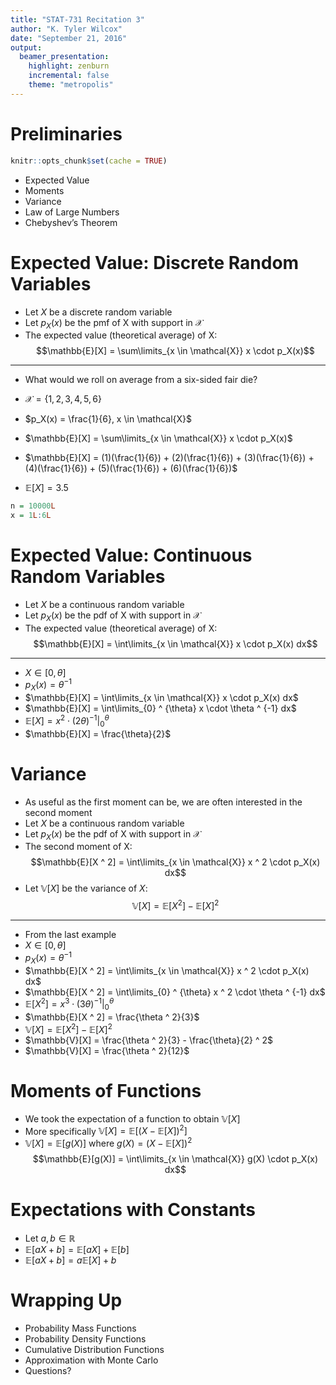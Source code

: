 ```yaml
---
title: "STAT-731 Recitation 3"
author: "K. Tyler Wilcox"
date: "September 21, 2016"
output:
  beamer_presentation:
    highlight: zenburn
    incremental: false
    theme: "metropolis"
---
```


Preliminaries
========================================================

```r
knitr::opts_chunk$set(cache = TRUE)
```

- Expected Value
- Moments
- Variance
- Law of Large Numbers
- Chebyshev's Theorem

Expected Value: Discrete Random Variables
========================================================

- Let $X$ be a discrete random variable
- Let $p_X(x)$ be the pmf of X with support in $\mathcal{X}$
- The expected value (theoretical average) of X:
$$\mathbb{E}[X] = \sum\limits_{x \in \mathcal{X}} x \cdot p_X(x)$$

***

- What would we roll on average from a six-sided fair die?

- $\mathcal{X} = \{ 1, 2, 3, 4, 5, 6 \}$
- $p_X(x) = \frac{1}{6}, x \in \mathcal{X}$

- $\mathbb{E}[X] = \sum\limits_{x \in \mathcal{X}} x \cdot p_X(x)$
- $\mathbb{E}[X] = (1)(\frac{1}{6}) + (2)(\frac{1}{6}) + (3)(\frac{1}{6}) + (4)(\frac{1}{6}) + (5)(\frac{1}{6}) + (6)(\frac{1}{6})$
- $\mathbb{E}[X] = 3.5$

```r
n = 10000L
x = 1L:6L
```

Expected Value: Continuous Random Variables
========================================================

- Let $X$ be a continuous random variable
- Let $p_X(x)$ be the pdf of X with support in $\mathcal{X}$
- The expected value (theoretical average) of X:
$$\mathbb{E}[X] = \int\limits_{x \in \mathcal{X}} x \cdot p_X(x) dx$$

***

- $X \in [0, \theta]$
- $p_X(x) = \theta ^ {-1}$
- $\mathbb{E}[X] = \int\limits_{x \in \mathcal{X}} x \cdot p_X(x) dx$
- $\mathbb{E}[X] = \int\limits_{0} ^ {\theta} x \cdot \theta ^ {-1} dx$
- $\mathbb{E}[X] = x ^ 2 \cdot (2 \theta) ^ {-1} \vert_0 ^ \theta$
- $\mathbb{E}[X] = \frac{\theta}{2}$

Variance
========================================================

- As useful as the first moment can be, we are often interested in the second moment
- Let $X$ be a continuous random variable
- Let $p_X(x)$ be the pdf of X with support in $\mathcal{X}$
- The second moment of X:
$$\mathbb{E}[X ^ 2] = \int\limits_{x \in \mathcal{X}} x ^ 2 \cdot p_X(x) dx$$
- Let $\mathbb{V}[X]$ be the variance of $X$:
$$\mathbb{V}[X] = \mathbb{E}[X ^ 2] - \mathbb{E}[X] ^ 2$$

***

- From the last example
- $X \in [0, \theta]$
- $p_X(x) = \theta ^ {-1}$
- $\mathbb{E}[X ^ 2] = \int\limits_{x \in \mathcal{X}} x ^ 2 \cdot p_X(x) dx$
- $\mathbb{E}[X ^ 2] = \int\limits_{0} ^ {\theta} x ^ 2 \cdot \theta ^ {-1} dx$
- $\mathbb{E}[X ^ 2] = x ^ 3 \cdot (3 \theta) ^ {-1} \vert_0 ^ \theta$
- $\mathbb{E}[X ^ 2] = \frac{\theta ^ 2}{3}$
- $\mathbb{V}[X] = \mathbb{E}[X ^ 2] - \mathbb{E}[X] ^ 2$
- $\mathbb{V}[X] = \frac{\theta ^ 2}{3} - \frac{\theta}{2} ^ 2$
- $\mathbb{V}[X] = \frac{\theta ^ 2}{12}$

Moments of Functions
========================================================

- We took the expectation of a function to obtain $\mathbb{V}[X]$
- More specifically
$\mathbb{V}[X] = \mathbb{E}[(X - \mathbb{E}[X]) ^ 2]$
- $\mathbb{V}[X] = \mathbb{E}[g(X)]$ where $g(X) = (X - \mathbb{E}[X]) ^ 2$
$$\mathbb{E}[g(X)] = \int\limits_{x \in \mathcal{X}} g(X) \cdot p_X(x) dx$$

Expectations with Constants
========================================================

- Let $a, b \in \mathbb{R}$
- $\mathbb{E}[aX + b] = \mathbb{E}[aX] + \mathbb{E}[b]$
- $\mathbb{E}[aX + b] = a \mathbb{E}[X] + b$

Wrapping Up
========================================================

- Probability Mass Functions
- Probability Density Functions
- Cumulative Distribution Functions
- Approximation with Monte Carlo
- Questions?
